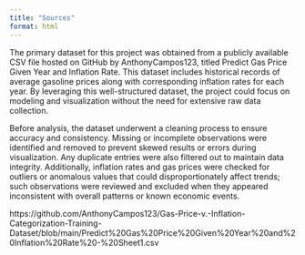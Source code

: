 ```yaml
---
title: "Sources"
format: html
---
```


The primary dataset for this project was obtained from a publicly available CSV file hosted on GitHub by AnthonyCampos123, titled Predict Gas Price Given Year and Inflation Rate. This dataset includes historical records of average gasoline prices along with corresponding inflation rates for each year. By leveraging this well-structured dataset, the project could focus on modeling and visualization without the need for extensive raw data collection.

Before analysis, the dataset underwent a cleaning process to ensure accuracy and consistency. Missing or incomplete observations were identified and removed to prevent skewed results or errors during visualization. Any duplicate entries were also filtered out to maintain data integrity. Additionally, inflation rates and gas prices were checked for outliers or anomalous values that could disproportionately affect trends; such observations were reviewed and excluded when they appeared inconsistent with overall patterns or known economic events.

https://github.com/AnthonyCampos123/Gas-Price-v.-Inflation-Categorization-Training-Dataset/blob/main/Predict%20Gas%20Price%20Given%20Year%20and%20Inflation%20Rate%20-%20Sheet1.csv